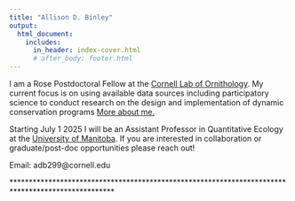 ```yaml
---
title: "Allison D. Binley"
output:
  html_document:
    includes:
      in_header: index-cover.html
      # after_body: footer.html
---
```

I am a Rose Postdoctoral Fellow at the [Cornell Lab of Ornithology](https://www.birds.cornell.edu/home/). My current focus is on using available data sources including participatory science to conduct research on the design and implementation of dynamic conservation programs [More about me.](about.html)

Starting July 1 2025 I will be an Assistant Professor in Quantitative Ecology at the [University of Manitoba](https://umanitoba.ca/). If you are interested in collaboration or graduate/post-doc opportunities please reach out! 

Email: adb299@cornell.edu





\*\*\*\*\*\*\*\*\*\*\*\*\*\*\*\*\*\*\*\*\*\*\*\*\*\*\*\*\*\*\*\*\*\*\*\*\*\*\*\*\*\*\*\*\*\*\*\*\*\*\*\*\*\*\*\*\*\*\*\*\*\*\*\*\*\*\*\*\*\*\*\*\*\*\*\*\*\*\*\*\*\*\*\*\*\*\*\*\*\*\*\*\*\*\*\*\*\*


<!-- <img src="img/GLEL.png" width="20%" align="left"> -->
<!-- <img src="img/carleton.png" width="20%" align="center"> -->
<!-- <img src="img/nserc1.png" width="20%" align="right"> -->
